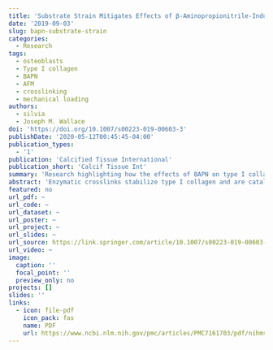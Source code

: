 ```yaml
---
title: 'Substrate Strain Mitigates Effects of β-Aminopropionitrile-Induced Reduction in Enzymatic Crosslinking'
date: '2019-09-03'
slug: bapn-substrate-strain
categories:
  - Research
tags:
  - osteoblasts
  - Type I collagen
  - BAPN
  - AFM
  - crosslinking
  - mechanical loading
authors:
  - silvia
  - Joseph M. Wallace
doi: 'https://doi.org/10.1007/s00223-019-00603-3'
publishDate: '2020-05-12T00:45:45-04:00'
publication_types:
  - '1'
publication: 'Calcified Tissue International'
publication_short: 'Calcif Tissue Int'
summary: 'Research highlighting how the effects of BAPN on type I collagen, produced by osteoblasts, were mitigated by mechanical loading.'
abstract: 'Enzymatic crosslinks stabilize type I collagen and are catalyzed by lysyl oxidase (LOX), a step interrupted through β-aminopropionitrile (BAPN) exposure. This study evaluated dose-dependent effects of BAPN on osteoblast gene expression of type I collagen, LOX, and genes associated with crosslink formation. The second objective was to characterize collagen produced in vitro after exposure to BAPN, and to explore changes to collagen properties under continuous cyclical substrate strain. To evaluate dose-dependent effects, osteoblasts were exposed to a range of BAPN dosages (0–10 mM) for gene expression analysis and cell proliferation. Results showed significant upregulation of BMP-1, POST, and COL1A1 and change in cell proliferation. Results also showed that while the gene encoding LOX was unaffected by BAPN treatment, other genes related to LOX activation and matrix production were upregulated. For the loading study, the combined effects of BAPN and mechanical loading were assessed. Gene expression was quantified, atomic force microscopy was used to extract elastic properties of the collagen matrix, and Fourier Transform infrared spectroscopy was used to assess collagen secondary structure for enzymatic crosslinking analysis. BAPN upregulated BMP-1 in static samples and BAPN combined with mechanical loading downregulated LOX when compared to control-static samples. Results showed a higher indentation modulus in BAPN-loaded samples compared to control-loaded samples. Loading increased the mature-to-immature crosslink ratios in control samples, and BAPN increased the height ratio in static samples. In summary, effects of BAPN (upregulation of genes involved in crosslinking, mature/immature crosslinking ratios, upward trend in collagen elasticity) were mitigated by mechanical loading.'
featured: no
url_pdf: ~
url_code: ~
url_dataset: ~
url_poster: ~
url_project: ~
url_slides: ~
url_source: https://link.springer.com/article/10.1007/s00223-019-00603-3
url_video: ~
image:
  caption: ''
  focal_point: ''
  preview_only: no
projects: []
slides: ''
links:
  - icon: file-pdf
    icon_pack: fas
    name: PDF
    url: https://www.ncbi.nlm.nih.gov/pmc/articles/PMC7161703/pdf/nihms-1579224.pdf
---
```

